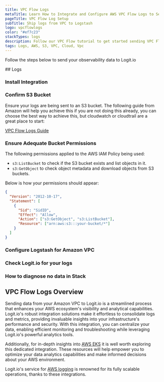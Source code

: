 ```yaml
---
title: VPC Flow Logs
metaTitle: Learn How to Integrate and Configure AWS VPC Flow Logs to Send Logs
pageTitle: VPC Flow Log Setup
subTitle: Ship logs from VPC to Logstash
logo: vpcflowlogs
color: "#ef7c23"
stackTypes: logs
description: Follow our VPC Flow tutorial to get started sending VPC Flow logs to Logstash for monitoring and analysis in Logit.io.
tags: Logs, AWS, S3, VPC, Cloud, Vpc
---
```


Follow the steps below to send your observability data to Logit.io

<Steps>
  ## Logs

  ### Install Integration

  <InstallIntegration/>
  
  ### Confirm S3 Bucket

  Ensure your logs are being sent to an S3 bucket. The following guide from Amazon will 
  help you achieve this if you are not doing this already, you can choose the best way 
  to achieve this, but cloudwatch or cloudtrail are a great place to start:

  [VPC Flow Logs Guide](https://docs.aws.amazon.com/AmazonVPC/latest/UserGuide/flow-logs.html)

  ### Ensure Adequate Bucket Permissions

  The following permissions applied to the AWS IAM Policy being used:
  
  - `s3:ListBucket` to check if the S3 bucket exists and list objects in it.
  - `s3:GetObject` to check object metadata and download objects from S3 buckets.
  
  Below is how your permissions should appear:

  ```json copy showLineNumbers
  {
    "Version": "2012-10-17",
    "Statement": [
      {
        "Sid": "SidID",
        "Effect": "Allow",
        "Action": ["s3:GetObject", "s3:ListBucket"],
        "Resource": ["arn:aws:s3:::your-bucket/*"]
      }
    ]
  }
  ```

  ### Configure Logstash for Amazon VPC

  <AddS3Input type="aws_vpc" utmMedium="logs" utmCampaign="awsvpc" />
  
  ### Check Logit.io for your logs

  <LaunchStack source="vpc" utmMedium="aws" utmCampaign="vpc" />

  ### How to diagnose no data in Stack

  <DiagnoseNoData />
</Steps>

## VPC Flow Logs Overview

Sending data from your Amazon VPC to Logit.io is a streamlined process that enhances 
your AWS ecosystem's visibility and analytical capabilities. Logit.io's robust integration 
solutions make it effortless to consolidate logs and metrics, providing invaluable insights 
into your infrastructure's performance and security. With this integration, you can centralize 
your data, enabling efficient monitoring and troubleshooting while leveraging Logit.io's powerful analytics tools.

Additionally, for in-depth insights into [AWS EKS](/integrations/aws-eks-logs) it is 
well worth exploring this dedicated integration. These resources will help empower 
you to optimize your data analytics capabilities and make informed decisions about your AWS environment.

Logit.io's service for [AWS logging](https://logit.io/solutions/aws-logging/)
is renowned for its fully scalable operations, thanks to these integrations.